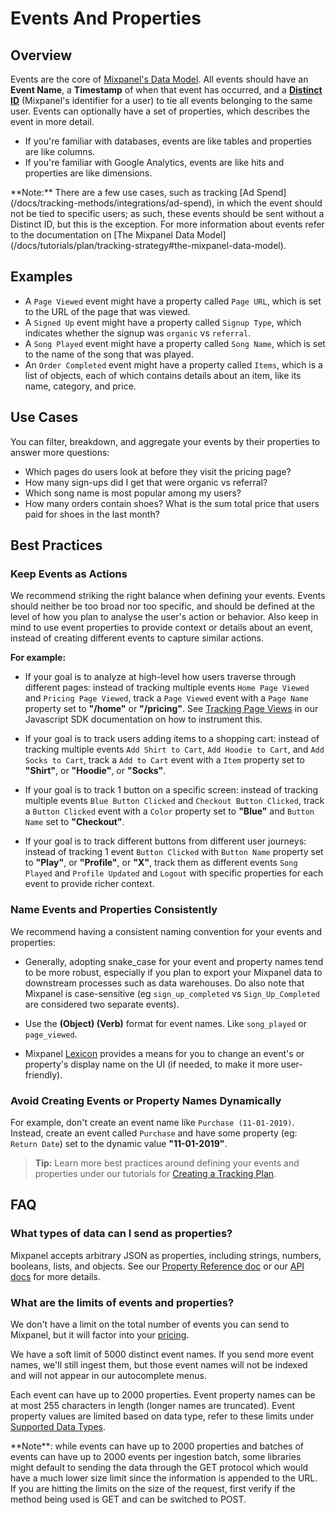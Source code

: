 
# Events And Properties

## Overview
Events are the core of [Mixpanel's Data Model](/docs/tutorials/plan/tracking-strategy#the-mixpanel-data-model). All events should have an **Event Name**, a **Timestamp** of when that event has occurred, and a **[Distinct ID](/docs/tracking-methods/id-management/identity-management#distinct-id)** (Mixpanel's identifier for a user) to tie all events belonging to the same user. Events can optionally have a set of properties, which describes the event in more detail.

* If you're familiar with databases, events are like tables and properties are like columns.
* If you're familiar with Google Analytics, events are like hits and properties are like dimensions.

<Callout type="info">
    **Note:** There are a few use cases, such as tracking [Ad Spend](/docs/tracking-methods/integrations/ad-spend), in which the event should not be tied to specific users; as such, these events should be sent without a Distinct ID, but this is the exception.
</Callout>
For more information about events refer to the documentation on [The Mixpanel Data Model](/docs/tutorials/plan/tracking-strategy#the-mixpanel-data-model).

## Examples

* A `Page Viewed` event might have a property called `Page URL`, which is set to the URL of the page that was viewed.
* A `Signed Up` event might have a property called `Signup Type`, which indicates whether the signup was `organic` vs `referral`.
* A `Song Played` event might have a property called `Song Name`, which is set to the name of the song that was played.
* An `Order Completed` event might have a property called `Items`, which is a list of objects, each of which contains details about an item, like its name, category, and price.

## Use Cases

You can filter, breakdown, and aggregate your events by their properties to answer more questions:

* Which pages do users look at before they visit the pricing page?
* How many sign-ups did I get that were organic vs referral?
* Which song name is most popular among my users?
* How many orders contain shoes? What is the sum total price that users paid for shoes in the last month?

## Best Practices

### Keep Events as Actions

We recommend striking the right balance when defining your events. Events should neither be too broad nor too specific, and should be defined at the level of how you plan to analyse the user's action or behavior. Also keep in mind to use event properties to provide context or details about an event, instead of creating different events to capture similar actions. 

**For example:**

* If your goal is to analyze at high-level how users traverse through different pages: instead of tracking multiple events `Home Page Viewed` and `Pricing Page Viewed`, track a `Page Viewed` event with a `Page Name` property set to **"\/home"** or **"\/pricing"**. See [Tracking Page Views](/docs/tracking-methods/sdks/javascript#tracking-page-views) in our Javascript SDK documentation on how to instrument this.

* If your goal is to track users adding items to a shopping cart: instead of tracking multiple events `Add Shirt to Cart`, `Add Hoodie to Cart`, and `Add Socks to Cart`, track a `Add to Cart` event with a `Item` property set to **"Shirt"**, or **"Hoodie"**, or **"Socks"**.

* If your goal is to track 1 button on a specific screen: instead of tracking multiple events `Blue Button Clicked` and `Checkout Button Clicked`, track a `Button Clicked` event with a `Color` property set to **"Blue"** and `Button Name` set to **"Checkout"**.
  
* If your goal is to track different buttons from different user journeys: instead of tracking 1 event `Button Clicked` with `Button Name` property set to **"Play"**, or **"Profile"**, or **"X"**, track them as different events `Song Played` and `Profile Updated` and `Logout` with specific properties for each event to provide richer context.

### Name Events and Properties Consistently

We recommend having a consistent naming convention for your events and properties:

* Generally, adopting snake_case for your event and property names tend to be more robust, especially if you plan to export your Mixpanel data to downstream processes such as data warehouses. Do also note that Mixpanel is case-sensitive (eg `sign_up_completed` vs `Sign_Up_Completed` are considered two separate events).

* Use the **(Object) (Verb)** format for event names. Like `song_played` or `page_viewed`.

* Mixpanel [Lexicon](/docs/data-governance/lexicon) provides a means for you to change an event's or property's display name on the UI (if needed, to make it more user-friendly).

### Avoid Creating Events or Property Names Dynamically

For example, don't create an event name like `Purchase (11-01-2019)`. Instead, create an event called `Purchase` and have some property (eg: `Return Date`) set to the dynamic value **"11-01-2019"**.

> **Tip:** Learn more best practices around defining your events and properties under our tutorials for [Creating a Tracking Plan](/docs/tutorials/plan/tracking-strategy#tracking-plan-methodology).


## FAQ

### What types of data can I send as properties?
Mixpanel accepts arbitrary JSON as properties, including strings, numbers, booleans, lists, and objects. See our [Property Reference doc](/docs/data-structure/property-reference/data-type) or our [API docs](https://developer.mixpanel.com/reference/import-events) for more details.

### What are the limits of events and properties?
We don't have a limit on the total number of events you can send to Mixpanel, but it will factor into your [pricing](https://mixpanel.com/pricing).

We have a soft limit of 5000 distinct event names. If you send more event names, we'll still ingest them, but those event names will not be indexed and will not appear in our autocomplete menus.

Each event can have up to 2000 properties. Event property names can be at most 255 characters in length (longer names are truncated). Event property values are limited based on data type, refer to these limits under [Supported Data Types](/docs/data-structure/property-reference/data-type).

<Callout info="warning">
    **Note**: while events can have up to 2000 properties and batches of events can have up to 2000 events per ingestion batch, some libraries might default to sending the data through the GET protocol which would have a much lower size limit since the information is appended to the URL. If you are hitting the limits on the size of the request, first verify if the method being used is GET and can be switched to POST.
</Callout>
